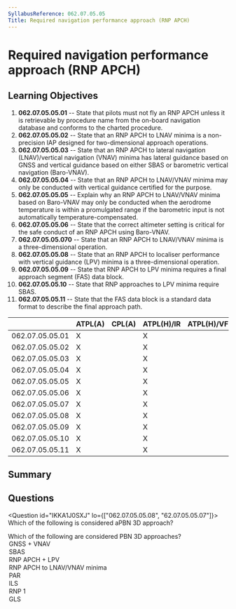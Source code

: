 ```yaml
---
SyllabusReference: 062.07.05.05
Title: Required navigation performance approach (RNP APCH)
---
```


# Required navigation performance approach (RNP APCH)

## Learning Objectives

1.  **062.07.05.05.01** -- State that pilots must not fly an RNP APCH unless it
    is retrievable by procedure name from the on-board navigation database and
    conforms to the charted procedure.
2.  **062.07.05.05.02** -- State that an RNP APCH to LNAV minima is a
    non-precision IAP designed for two-dimensional approach operations.
3.  **062.07.05.05.03** -- State that an RNP APCH to lateral navigation
    (LNAV)/vertical navigation (VNAV) minima has lateral guidance based on GNSS
    and vertical guidance based on either SBAS or barometric vertical navigation
    (Baro-VNAV).
4.  **062.07.05.05.04** -- State that an RNP APCH to LNAV/VNAV minima may only be
    conducted with vertical guidance certified for the purpose.
5.  **062.07.05.05.05** -- Explain why an RNP APCH to LNAV/VNAV minima based on
    Baro-VNAV may only be conducted when the aerodrome temperature is within a
    promulgated range if the barometric input is not automatically
    temperature-compensated.
6.  **062.07.05.05.06** -- State that the correct altimeter setting is critical
    for the safe conduct of an RNP APCH using Baro-VNAV.
7.  **062.07.05.05.070** -- State that an RNP APCH to LNAV/VNAV minima is a
    three-dimensional operation.
8.  **062.07.05.05.08** -- State that an RNP APCH to localiser performance with
    vertical guidance (LPV) minima is a three-dimensional operation.
9.  **062.07.05.05.09** -- State that RNP APCH to LPV minima requires a final
    approach segment (FAS) data block.
10. **062.07.05.05.10** -- State that RNP approaches to LPV minima require SBAS.
11. **062.07.05.05.11** -- State that the FAS data block is a standard data
    format to describe the final approach path.

|                 | ATPL(A) | CPL(A) | ATPL(H)/IR | ATPL(H)/VFR | CPL(H) | IR | CBIR(A) |
| --------------- | ------- | ------ | ---------- | ----------- | ------ | -- | ------- |
| 062.07.05.05.01 | X       |        | X          |             |        | X  | X       |
| 062.07.05.05.02 | X       |        | X          |             |        | X  | X       |
| 062.07.05.05.03 | X       |        | X          |             |        | X  | X       |
| 062.07.05.05.04 | X       |        | X          |             |        | X  | X       |
| 062.07.05.05.05 | X       |        | X          |             |        | X  | X       |
| 062.07.05.05.06 | X       |        | X          |             |        | X  | X       |
| 062.07.05.05.07 | X       |        | X          |             |        | X  | X       |
| 062.07.05.05.08 | X       |        | X          |             |        | X  | X       |
| 062.07.05.05.09 | X       |        | X          |             |        | X  | X       |
| 062.07.05.05.10 | X       |        | X          |             |        | X  | X       |
| 062.07.05.05.11 | X       |        | X          |             |        | X  | X       |

## Summary

## Questions

<Question id="IKKA1J0SXJ" lo={["062.07.05.05.08", "62.07.05.05.07"]}>
  <Text variant="oneCorrect">
    Which of the following is considered aPBN 3D approach?
  </Text>

  <Text variant="multipleCorrect" select={5}>
    Which of the following are considered PBN 3D approaches?
  </Text>

  <Option correct why="GNSS provides horizontal guidance, and (baro-)VNAV vertical guidance = 3D.">
    GNSS + VNAV
  </Option>

  <Option correct why="SBAS approach procedures with vertical guidance are a 3D PBN approach.">
    SBAS
  </Option>

  <Option correct why="an RNP APCH to localiser performance with vertical guidance is a 3D PBN approach">
    RNP APCH + LPV
  </Option>

  <Option subject={[[]]}>RNP APCH to LNAV/VNAV minima</Option>
  <Option why="Precision Approach Radar uses Radar not PBN.">PAR</Option>
  <Option why="IL2 is a precision approach not a PBN approach.">ILS</Option>

  <Option why="RNP 1 is used for Departure, Arrival and missed approach segments. It's not used for approaches.">
    RNP 1
  </Option>

  <Option why="GLS = GBAS Landing System, relies on a ground based station and therefore is not considered a PBN approach.">
    GLS
  </Option>
</Question>
